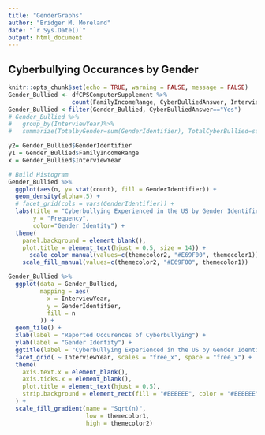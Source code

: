 ```yaml
---
title: "GenderGraphs"
author: "Bridger M. Moreland"
date: "`r Sys.Date()`"
output: html_document
---
```


## Cyberbullying Occurances by Gender

```r
knitr::opts_chunk$set(echo = TRUE, warning = FALSE, message = FALSE)
Gender_Bullied <- dfCPSComputerSupplement %>% 
                  count(FamilyIncomeRange, CyberBulliedAnswer, InterviewYear, GenderIdentifier)
Gender_Bullied <-filter(Gender_Bullied, CyberBulliedAnswer=="Yes")
# Gender_Bullied %>%
#   group_by(InterviewYear)%>%
#   summarize(TotalbyGender=sum(GenderIdentifier), TotalCyberBullied=sum(CyberBullied)) 

y2= Gender_Bullied$GenderIdentifier
y1 = Gender_Bullied$FamilyIncomeRange
x = Gender_Bullied$InterviewYear

# Build Histogram
Gender_Bullied %>% 
  ggplot(aes(n, y= stat(count), fill = GenderIdentifier)) +
  geom_density(alpha=.5) +
  # facet_grid(cols = vars(GenderIdentifier)) +
  labs(title = "Cyberbullying Experienced in the US by Gender Identifier",
       y = "Frequency",
       color="Gender Identity") +
  theme(
    panel.background = element_blank(),
    plot.title = element_text(hjust = 0.5, size = 14)) +
      scale_color_manual(values=c(themecolor2, "#E69F00", themecolor1))+
    scale_fill_manual(values=c(themecolor2, "#E69F00", themecolor1))

Gender_Bullied %>%
  ggplot(data = Gender_Bullied,
         mapping = aes(
           x = InterviewYear,
           y = GenderIdentifier,
           fill = n
         )) +
  geom_tile() +
  xlab(label = "Reported Occurences of Cyberbullying") +
  ylab(label = "Gender Identity") +
  ggtitle(label = "Cyberbullying Experienced in the US by Gender Identity") +
  facet_grid( ~ InterviewYear, scales = "free_x", space = "free_x") +
  theme(
    axis.text.x = element_blank(),
    axis.ticks.x = element_blank(),
    plot.title = element_text(hjust = 0.5),
    strip.background = element_rect(fill = "#EEEEEE", color = "#EEEEEE")
  ) +
  scale_fill_gradient(name = "Sqrt(n)",
                      low = themecolor1,
                      high = themecolor2)

```




